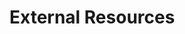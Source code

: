 External Resources
===============================================================================

<!--#TODO Links to relevant external resources --> 
